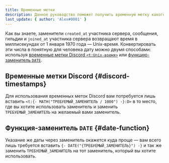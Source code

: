 ```yaml
---
title: Временные метки
description: Данное руководство поможет получить временную метку какого-либо события
last_update: { author: 'Aleх#0001' }
---
```


Как вы знаете, заменители `created_at` участника сервера, сообщения, гильдии и `joined_at` участника сервера возвращают время в миллисекундах от 1 января 1970 года — Unix-время. Конвертировать эти числа в понятную для человека дату можно двумя способами: используя [временные метки Discord `<t:Unix-время>`](https://discord.com/developers/docs/reference#message-formatting-timestamp-styles) или [функцию-заменитель `DATE`](../useful/replacers/functions#date).

## Временные метки Discord \{#discord-timestamps}

Для использования временных меток Discord вам потребуется лишь вставить `<t:{- MATH("ТРЕБУЕМЫЙ_ЗАМЕНИТЕЛЬ / 1000") -}:D>` в то место, где вы хотите использовать заменитель и заменить `ТРЕБУЕМЫЙ_ЗАМЕНИТЕЛЬ` на желаемый вами заменитель.

## Функция-заменитель `DATE` \{#date-function}

Указание же даты через заменитель окажется куда проще — вам всего лишь требуется вставить `{- DATE("{ТРЕБУЕМЫЙ_ЗАМЕНИТЕЛЬ}") -}` и так же заменить `ТРЕБУЕМЫЙ_ЗАМЕНИТЕЛЬ` на тот заменитель, который вы хотите использовать.
